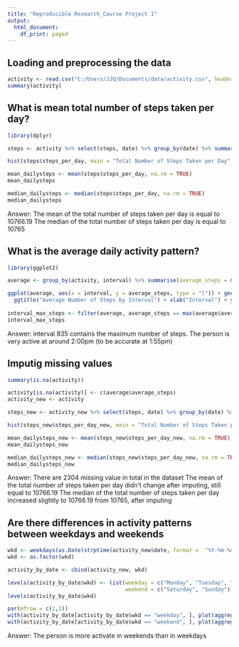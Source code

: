 ---
title: "Reproducible Research_Course Project 1"
output:
  html_document:
    df_print: paged
---

## Loading and preprocessing the data


```{r}
activity <- read.csv("C:/Users/JJQ/Documents/data/activity.csv", header = TRUE, stringsAsFactors = FALSE)
summary(activity)
```

## What is mean total number of steps taken per day?

```{r}
library(dplyr)

steps <- activity %>% select(steps, date) %>% group_by(date) %>% summarise(steps_per_day = sum(steps))

hist(steps$steps_per_day, main = "Total Number of Steps Taken per Day", xlab = "Steps Per Day", ylab = "Interval", col = "light blue")

mean_dailysteps <- mean(steps$steps_per_day, na.rm = TRUE)
mean_dailysteps

median_dailysteps <- median(steps$steps_per_day, na.rm = TRUE)
median_dailysteps
```

Answer: 
The mean of the total number of steps taken per day is equal to 10766.19
The median of the total number of steps taken per day is equal to 10765

## What is the average daily activity pattern?
```{r}
library(ggplot2)

average <- group_by(activity, interval) %>% summarise(average_steps = mean(steps, na.rm = TRUE))

ggplot(average, aes(x = interval, y = average_steps, type = "l")) + geom_line(color = "blue") + 
  ggtitle("Average Number of Steps by Interval") + xlab("Interval") + ylab("Average Steps across All Days")
  
interval_max_steps <- filter(average, average_steps == max(average$average_steps))
interval_max_steps
```

Answer: interval 835 contains the maximum number of steps. The person is very active at around 2:00pm (to be accurate at 1:55pm)

## Imputig missing values
```{r}
summary(is.na(activity))

activity[is.na(activity)] <- c(average$average_steps)
activity_new <- activity

steps_new <- activity_new %>% select(steps, date) %>% group_by(date) %>% summarise(steps_per_day_new = sum(steps))

hist(steps_new$steps_per_day_new, main = "Total Number of Steps Taken per Day (New Dataset)", xlab = "Steps Per Day (New)", ylab = "Interval", col = "blue")

mean_dailysteps_new <- mean(steps_new$steps_per_day_new, na.rm = TRUE)
mean_dailysteps_new

median_dailysteps_new <- median(steps_new$steps_per_day_new, na.rm = TRUE)
median_dailysteps_new
```

Answer: 
There are 2304 missing value in total in the dataset
The mean of the total number of steps taken per day didn't change after imputing, still equal to 10766.19
The median of the total number of steps taken per day increased slightly to 10766.19 from 10765, after imputing

## Are there differences in activity patterns between weekdays and weekends
```{r}
wkd <- weekdays(as.Date(strptime(activity_new$date, format =  "%Y-%m-%d")))
wkd <- as.factor(wkd)

activity_by_date <- cbind(activity_new, wkd)

levels(activity_by_date$wkd) <- list(weekday = c("Monday", "Tuesday", "Wednesday", "Thursday", "Friday"), 
                                     weekend = c("Saturday", "Sunday"))
levels(activity_by_date$wkd)

par(mfrow = c(2,1))
with(activity_by_date[activity_by_date$wkd == "weekday", ], plot(aggregate(steps ~ interval, FUN = mean), type = "l", main = "Activity in Weekdays"))
with(activity_by_date[activity_by_date$wkd == "weekend", ], plot(aggregate(steps ~ interval, FUN = mean), type = "l", main = "Activity in Weekends"))
```

Answer:
The person is more activate in weekends than in weekdays




